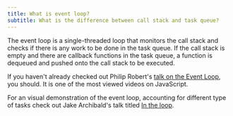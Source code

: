 ```yaml
---
title: What is event loop?
subtitle: What is the difference between call stack and task queue?
---
```


The event loop is a single-threaded loop that monitors the call stack and checks if there is any work to be done in the task queue. If the call stack is empty and there are callback functions in the task queue, a function is dequeued and pushed onto the call stack to be executed.

If you haven't already checked out Philip Robert's [talk on the Event Loop](https://2014.jsconf.eu/speakers/philip-roberts-what-the-heck-is-the-event-loop-anyway.html), you should. It is one of the most viewed videos on JavaScript.

For an visual demonstration of the event loop, accounting for different type of tasks check out Jake Archibald's talk titled [In the loop](https://www.youtube.com/watch?v=cCOL7MC4Pl0).
